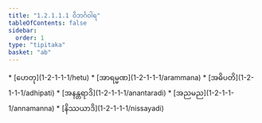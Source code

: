 ```yaml
---
title: "1.2.1.1.1 ဝိဘင်္ဂဝါရ"
tableOfContents: false
sidebar:
  order: 1
type: "tipitaka"
basket: "ab"
---
```



<DynamicBreadcrumb />



<TableOfContents>
* [ဟေတု](1-2-1-1-1/hetu)
* [အာရမ္မဏ](1-2-1-1-1/arammana)
* [အဓိပတိ](1-2-1-1-1/adhipati)
* [အနန္တရာဒိ](1-2-1-1-1/anantaradi)
* [အညမည](1-2-1-1-1/annamanna)
* [နိဿယာဒိ](1-2-1-1-1/nissayadi)
</TableOfContents>